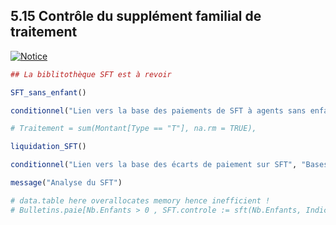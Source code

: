 
## 5.15 Contrôle du supplément familial de traitement 
 
[![Notice](icones/Notice.png)](Docs/Notices/fiche_SFT.odt)   

```{r }
## La biblitothèque SFT est à revoir  

SFT_sans_enfant()
```

 

```{r }
conditionnel("Lien vers la base des paiements de SFT à agents sans enfant signalé", "Bases/Reglementation/Paie.sans.enfant.reduit.csv")
```

 

```{r }
# Traitement = sum(Montant[Type == "T"], na.rm = TRUE),

liquidation_SFT()
```

 

```{r }
conditionnel("Lien vers la base des écarts de paiement sur SFT", "Bases/Reglementation/controle.sft.csv")
```

 

```{r }
message("Analyse du SFT")

# data.table here overallocates memory hence inefficient !
# Bulletins.paie[Nb.Enfants > 0 , SFT.controle := sft(Nb.Enfants, Indice, Heures, Annee, Mois)]
```

